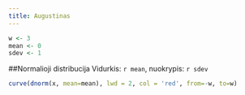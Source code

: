 ```yaml
---
title: Augustinas
---
```


```r
w <- 3
mean <- 0
sdev <- 1
```

##Normalioji distribucija
Vidurkis: `r mean`, nuokrypis: `r sdev`

```r
curve(dnorm(x, mean=mean), lwd = 2, col = 'red', from=-w, to=w)
```
